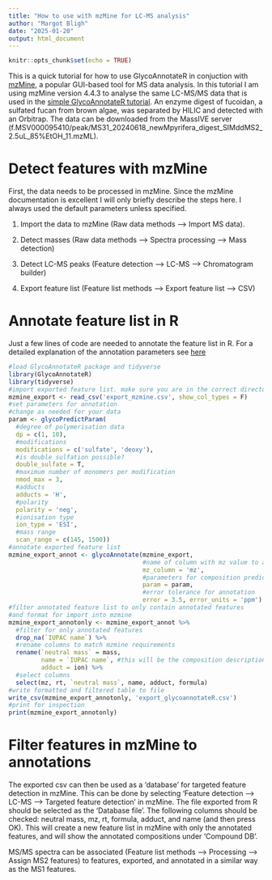```yaml
---
title: "How to use with mzMine for LC-MS analysis"
author: "Margot Bligh"
date: "2025-01-20"
output: html_document
---
```


```r
knitr::opts_chunk$set(echo = TRUE)
```

This is a quick tutorial for how to use GlycoAnnotateR in conjuction with [mzMine](https://mzmine.github.io/mzmine_documentation/index.html), a popular GUI-based tool for MS data analysis. In this tutorial I am using mzMine version 4.4.3 to analyse the same LC-MS/MS data that is used in the [simple GlycoAnnotateR tutorial](https://margotbligh.github.io/GlycoAnnotateR/simple_tutorial.html). An enzyme digest of fucoidan, a sulfated fucan from brown algae, was separated by HILIC and detected with an Orbitrap. The data can be downloaded from the MassIVE server (f.MSV000095410/peak/MS31_20240618_newMpyrifera_digest_SIMddMS2_2.5uL_85%EtOH_11.mzML).

# Detect features with mzMine

First, the data needs to be processed in mzMine. Since the mzMine documentation is excellent I will only briefly describe the steps here. I always used the default parameters unless specified.

1. Import the data to mzMine (Raw data methods --> Import MS data).

2. Detect masses (Raw data methods --> Spectra processing --> Mass detection)

3. Detect LC-MS peaks (Feature detection --> LC-MS --> Chromatogram builder)

4. Export feature list (Feature list methods --> Export feature list --> CSV)

# Annotate feature list in R

Just a few lines of code are needed to annotate the feature list in R. 
For a detailed explanation of the annotation parameters see [here](https://margotbligh.github.io/GlycoAnnotateR/#prediction-parameters)

```r
#load GlycoAnnotateR package and tidyverse
library(GlycoAnnotateR)
library(tidyverse)
#import exported feature list. make sure you are in the correct directory!
mzmine_export <- read_csv('export_mzmine.csv', show_col_types = F)
#set parameters for annotation
#change as needed for your data
param <- glycoPredictParam(
  #degree of polymerisation data
  dp = c(1, 10), 
  #modifications
  modifications = c('sulfate', 'deoxy'),
  #is double sulfation possible?
  double_sulfate = T,
  #maximum number of monomers per modification
  nmod_max = 3,
  #adducts
  adducts = 'H',
  #polarity
  polarity = 'neg',
  #ionisation type 
  ion_type = 'ESI',
  #mass range
  scan_range = c(145, 1500))
#annotate exported feature list
mzmine_export_annot <- glycoAnnotate(mzmine_export,
                                     #name of column with mz value to annotate
                                     mz_column = 'mz', 
                                     #parameters for composition prediction
                                     param = param,
                                     #error tolerance for annotation
                                     error = 3.5, error_units = 'ppm')
#filter annotated feature list to only contain annotated features
#and format for import into mzmine
mzmine_export_annotonly <- mzmine_export_annot %>%
  #filter for only annotated features
  drop_na(`IUPAC name`) %>% 
  #rename columns to match mzmine requirements
  rename(`neutral mass` = mass,
         name = `IUPAC name`, #this will be the composition description
         adduct = ion) %>% 
  #select columns
  select(mz, rt, `neutral mass`, name, adduct, formula)
#write formatted and filtered table to file
write_csv(mzmine_export_annotonly, 'export_glycoannotateR.csv')
#print for inspection
print(mzmine_export_annotonly)
```


# Filter features in mzMine to annotations

The exported csv can then be used as a 'database' for targeted feature detection in mzMine. This can be done by selecting 'Feature detection --> LC-MS --> Targeted feature detection' in mzMine. The file exported from R should be selected as the 'Database file'. The following columns should be checked: neutral mass, mz, rt, formula, adduct, and name (and then press OK). This will create a new feature list in mzMine with only the annotated features, and will show the annotated compositions under 'Compound DB'. 

MS/MS spectra can be associated (Feature list methods --> Processing --> Assign MS2 features) to features, exported, and annotated in a similar way as the MS1 features.



